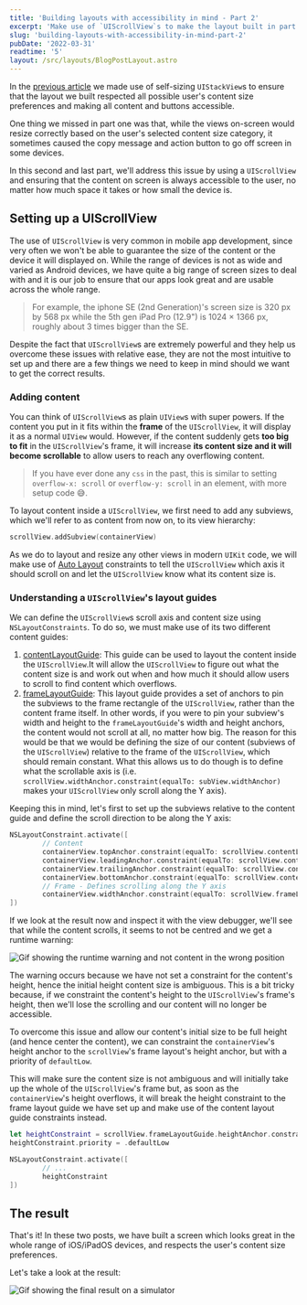 ```yaml
---
title: 'Building layouts with accessibility in mind - Part 2'
excerpt: 'Make use of `UIScrollView`s to make the layout built in part 1 even more accessible to all users.'
slug: 'building-layouts-with-accessibility-in-mind-part-2'
pubDate: '2022-03-31'
readtime: '5'
layout: /src/layouts/BlogPostLayout.astro
---
```


In the [previous article](https://www.polpiella.dev/building-layouts-with-accessibility-in-mind-part-1) we made use of self-sizing `UIStackView`s to ensure that the layout we built respected all possible user's content size preferences and making all content and buttons accessible.

One thing we missed in part one was that, while the views on-screen would resize correctly based on the user's selected content size category, it sometimes caused the copy message and action button to go off screen in some devices.

In this second and last part, we'll address this issue by using a `UIScrollView` and ensuring that the content on screen is always accessible to the user, no matter how much space it takes or how small the device is.

## Setting up a UIScrollView

The use of `UIScrollView` is very common in mobile app development, since very often we won't be able to guarantee the size of the content or the device it will displayed on. While the range of devices is not as wide and varied as Android devices, we have quite a big range of screen sizes to deal with and it is our job to ensure that our apps look great and are usable across the whole range.

> For example, the iphone SE (2nd Generation)'s screen size is 320 px by 568 px while the 5th gen iPad Pro (12.9") is 1024 × 1366 px, roughly about 3 times bigger than the SE.

Despite the fact that `UIScrollView`s are extremely powerful and they help us overcome these issues with relative ease, they are not the most intuitive to set up and there are a few things we need to keep in mind should we want to get the correct results.

### Adding content

You can think of `UIScrollView`s as plain `UIView`s with super powers. If the content you put in it fits within the **frame** of the `UIScrollView`, it will display it as a normal `UIView` would. However, if the content suddenly gets **too big to fit** in the `UIScrollView`'s frame, it will increase **its content size and it will become scrollable** to allow users to reach any overflowing content.

> If you have ever done any `css` in the past, this is similar to setting `overflow-x: scroll` or `overflow-y: scroll` in an element, with more setup code 😅.

To layout content inside a `UIScrollView`, we first need to add any subviews, which we'll refer to as content from now on, to its view hierarchy:

```swift:ViewController.swift
scrollView.addSubview(containerView)
```

As we do to layout and resize any other views in modern `UIKit` code, we will make use of [Auto Layout](https://developer.apple.com/library/archive/documentation/UserExperience/Conceptual/AutolayoutPG/index.html) constraints to tell the `UIScrollView` which axis it should scroll on and let the `UIScrollView` know what its content size is.

### Understanding a `UIScrollView`'s layout guides

We can define the `UIScrollView`s scroll axis and content size using `NSLayoutConstraints`. To do so, we must make use of its two different content guides:

1. [contentLayoutGuide](https://developer.apple.com/documentation/uikit/uiscrollview/2865870-contentlayoutguide): This guide can be used to layout the content inside the `UIScrollView`.It will allow the `UIScrollView` to figure out what the content size is and work out when and how much it should allow users to scroll to find content which overflows.
2. [frameLayoutGuide](https://developer.apple.com/documentation/uikit/uiscrollview/2865772-framelayoutguide): This layout guide provides a set of anchors to pin the subviews to the frame rectangle of the `UIScrollView`, rather than the content frame itself. In other words, if you were to pin your subview's width and height to the `frameLayoutGuide`'s width and height anchors, the content would not scroll at all, no matter how big. The reason for this would be that we would be defining the size of our content (subviews of the `UIScrollView`) relative to the frame of the `UIScrollView`, which should remain constant. What this allows us to do though is to define what the scrollable axis is (i.e. `scrollView.widthAnchor.constraint(equalTo: subView.widthAnchor)` makes your `UIScrollView` only scroll along the Y axis).

Keeping this in mind, let's first to set up the subviews relative to the content guide and define the scroll direction to be along the Y axis:

```swift:ViewController.swift
NSLayoutConstraint.activate([
		// Content
		containerView.topAnchor.constraint(equalTo: scrollView.contentLayoutGuide.topAnchor),
		containerView.leadingAnchor.constraint(equalTo: scrollView.contentLayoutGuide.leadingAnchor),
		containerView.trailingAnchor.constraint(equalTo: scrollView.contentLayoutGuide.trailingAnchor),
		containerView.bottomAnchor.constraint(equalTo: scrollView.contentLayoutGuide.bottomAnchor),
		// Frame - Defines scrolling along the Y axis
		containerView.widthAnchor.constraint(equalTo: scrollView.frameLayoutGuide.widthAnchor),
])
```

If we look at the result now and inspect it with the view debugger, we'll see that while the content scrolls, it seems to not be centred and we get a runtime warning:

![Gif showing the runtime warning and not content in the wrong position](/assets/posts/building-layouts-with-accessibility-in-mind-part-2/runtime-warning.png)

The warning occurs because we have not set a constraint for the content's height, hence the initial height content size is ambiguous. This is a bit tricky because, if we constraint the content's height to the `UIScrollView`'s frame's height, then we'll lose the scrolling and our content will no longer be accessible.

To overcome this issue and allow our content's initial size to be full height (and hence center the content), we can constraint the `containerView`'s height anchor to the `scrollView`'s frame layout's height anchor, but with a priority of `defaultLow`.

This will make sure the content size is not ambiguous and will initially take up the whole of the `UIScrollView`'s frame but, as soon as the `containerView`'s height overflows, it will break the height constraint to the frame layout guide we have set up and make use of the content layout guide constraints instead.

```swift:ViewController.swift
let heightConstraint = scrollView.frameLayoutGuide.heightAnchor.constraint(equalTo: containerView.heightAnchor)
heightConstraint.priority = .defaultLow

NSLayoutConstraint.activate([
		// ...
		heightConstraint
])
```

## The result

That's it! In these two posts, we have built a screen which looks great in the whole range of iOS/iPadOS devices, and respects the user's content size preferences.

Let's take a look at the result:

![Gif showing the final result on a simulator](/assets/posts/building-layouts-with-accessibility-in-mind-part-2/final-result.gif)
